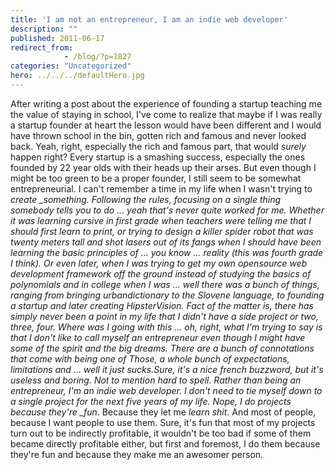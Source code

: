 ```yaml
---
title: 'I am not an entrepreneur, I am an indie web developer'
description: ""
published: 2011-06-17
redirect_from: 
            - /blog/?p=1827
categories: "Uncategorized"
hero: ../../../defaultHero.jpg
---
```


After writing a post about the experience of founding a startup teaching me the value of staying in school, I've come to realize that maybe if I was really a startup founder at heart the lesson would have been different and I would have thrown school in the bin, gotten rich and famous and never looked back. Yeah, right, especially the rich and famous part, that would _surely_ happen right? Every startup is a smashing success, especially the ones founded by 22 year olds with their heads up their arses. But even though I might be too green to be a proper founder, I still seem to be somewhat entrepreneurial. I can't remember a time in my life when I wasn't trying to _create \_something. Following the rules, focusing on a single thing somebody tells you to do ... yeah that's never quite worked for me. Whether it was learning cursive in first grade when teachers were telling me that I should first learn to print, or trying to design a killer spider robot that was twenty meters tall and shot lasers out of its fangs when I should have been learning the basic principles of ... you know ... reality (this was fourth grade I think). Or even later, when I was trying to get my own opensource web development framework off the ground instead of studying the basics of polynomials and in college when I was ... well there was a bunch of things, ranging from bringing urbandictionary to the Slovene language, to founding a startup and later creating HipsterVision. Fact of the matter is, there has simply never been a point in my life that I didn't have a side project or two, three, four. Where was I going with this ... oh, right, what I'm trying to say is that I don't like to call myself an entrepreneur even though I might have some of the spirit and the big dreams. There are a bunch of connotations that come with being one of Those, a whole bunch of expectations, limitations and ... well it just sucks.Sure, it's a nice french buzzword, but it's useless and boring. Not to mention hard to spell. Rather than being an entrepreneur, I'm an indie web developer. I don't need to tie myself down to a single project for the next five years of my life. Nope, I do projects because they're \_fun_. Because they let me _learn shit_. And most of people, because I want people to use them. Sure, it's fun that most of my projects turn out to be indirectly profitable, it wouldn't be too bad if some of them became directly profitable either, but first and foremost, I do them because they're fun and because they make me an awesomer person.
